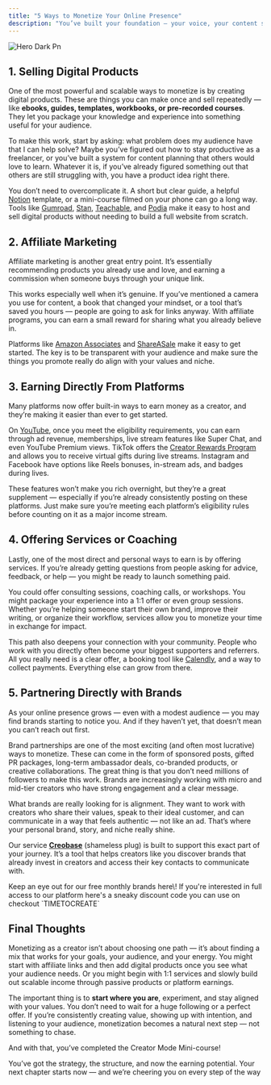 ```yaml
---
title: "5 Ways to Monetize Your Online Presence"
description: "You’ve built your foundation — your voice, your content strategy, and your creative process — and now it’s time to talk about what many creators are most curious about: how do I actually make money from this?"
---
```


![Hero Dark Pn](/images/hero-dark.png)

## **1. Selling Digital Products**

One of the most powerful and scalable ways to monetize is by creating digital products. These are things you can make once and sell repeatedly — like **ebooks, guides, templates, workbooks, or pre-recorded courses**. They let you package your knowledge and experience into something useful for your audience.

To make this work, start by asking: what problem does my audience have that I can help solve? Maybe you’ve figured out how to stay productive as a freelancer, or you’ve built a system for content planning that others would love to learn. Whatever it is, if you’ve already figured something out that others are still struggling with, you have a product idea right there.

You don’t need to overcomplicate it. A short but clear guide, a helpful [Notion](https://www.notion.com/) template, or a mini-course filmed on your phone can go a long way. Tools like [Gumroad](https://gumroad.com/), [Stan](https://www.stan.store/), [Teachable](https://teachable.com/), and [Podia](https://www.podia.com/) make it easy to host and sell digital products without needing to build a full website from scratch.

## **2. Affiliate Marketing**

Affiliate marketing is another great entry point. It’s essentially recommending products you already use and love, and earning a commission when someone buys through your unique link.

This works especially well when it’s genuine. If you’ve mentioned a camera you use for content, a book that changed your mindset, or a tool that’s saved you hours — people are going to ask for links anyway. With affiliate programs, you can earn a small reward for sharing what you already believe in.

Platforms like [Amazon Associates](https://affiliate-program.amazon.com/) and [ShareASale](https://www.shareasale.com/info/) make it easy to get started. The key is to be transparent with your audience and make sure the things you promote really do align with your values and niche.

## **3. Earning Directly From Platforms**

Many platforms now offer built-in ways to earn money as a creator, and they’re making it easier than ever to get started.

On [YouTube](https://www.youtube.com/creators/partner-program/), once you meet the eligibility requirements, you can earn through ad revenue, memberships, live stream features like Super Chat, and even YouTube Premium views. TikTok offers the [Creator Rewards Program](https://www.tiktok.com/creator-academy/en/article/creator-rewards-program) and allows you to receive virtual gifts during live streams. Instagram and Facebook have options like Reels bonuses, in-stream ads, and badges during lives.

These features won’t make you rich overnight, but they’re a great supplement — especially if you’re already consistently posting on these platforms. Just make sure you’re meeting each platform’s eligibility rules before counting on it as a major income stream.

## **4. Offering Services or Coaching**

Lastly, one of the most direct and personal ways to earn is by offering services. If you’re already getting questions from people asking for advice, feedback, or help — you might be ready to launch something paid.

You could offer consulting sessions, coaching calls, or workshops. You might package your experience into a 1:1 offer or even group sessions. Whether you’re helping someone start their own brand, improve their writing, or organize their workflow, services allow you to monetize your time in exchange for impact.

This path also deepens your connection with your community. People who work with you directly often become your biggest supporters and referrers. All you really need is a clear offer, a booking tool like [Calendly](https://calendly.com/), and a way to collect payments. Everything else can grow from there.

## **5. Partnering Directly with Brands**

As your online presence grows — even with a modest audience — you may find brands starting to notice you. And if they haven’t yet, that doesn’t mean you can’t reach out first.

Brand partnerships are one of the most exciting (and often most lucrative) ways to monetize. These can come in the form of sponsored posts, gifted PR packages, long-term ambassador deals, co-branded products, or creative collaborations. The great thing is that you don’t need millions of followers to make this work. Brands are increasingly working with micro and mid-tier creators who have strong engagement and a clear message.

What brands are really looking for is alignment. They want to work with creators who share their values, speak to their ideal customer, and can communicate in a way that feels authentic — not like an ad. That’s where your personal brand, story, and niche really shine.

Our service [**Creobase**](https://creobase.com) (shameless plug) is built to support this exact part of your journey. It’s a tool that helps creators like you discover brands that already invest in creators and access their key contacts to communicate with.

<Tip>
  Keep an eye out for our free monthly brands here\! If you're interested in full access to our platform here's a sneaky discount code you can use on checkout `TIMETOCREATE`
</Tip>

## **Final Thoughts**

Monetizing as a creator isn’t about choosing one path — it’s about finding a mix that works for your goals, your audience, and your energy. You might start with affiliate links and then add digital products once you see what your audience needs. Or you might begin with 1:1 services and slowly build out scalable income through passive products or platform earnings.

The important thing is to **start where you are**, experiment, and stay aligned with your values. You don’t need to wait for a huge following or a perfect offer. If you’re consistently creating value, showing up with intention, and listening to your audience, monetization becomes a natural next step — not something to chase.

And with that, you’ve completed the Creator Mode Mini-course\!

You’ve got the strategy, the structure, and now the earning potential. Your next chapter starts now — and we’re cheering you on every step of the way <Icon icon="heart" iconType="solid" color="#db00b0" />